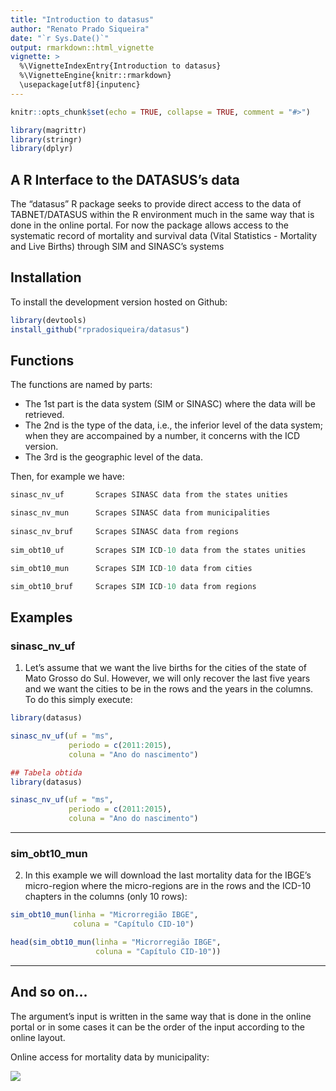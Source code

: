 ---
title: "Introduction to datasus"
author: "Renato Prado Siqueira"
date: "`r Sys.Date()`"
output: rmarkdown::html_vignette
vignette: >
  %\VignetteIndexEntry{Introduction to datasus}
  %\VignetteEngine{knitr::rmarkdown}
  \usepackage[utf8]{inputenc}
---

```{r setup, include=FALSE}
knitr::opts_chunk$set(echo = TRUE, collapse = TRUE, comment = "#>")
```

```{r results='hide', echo=FALSE, message=FALSE, warning=FALSE}
library(magrittr)
library(stringr)
library(dplyr)
```

## A R Interface to the DATASUS's data

The "datasus" R package seeks to provide direct access to the data of TABNET/DATASUS 
within the R environment much in the same way that is done in the online portal. For now
the package allows access to the systematic record of mortality and survival data 
(Vital Statistics - Mortality and Live Births) through SIM and SINASC's systems

## Installation

To install the development version hosted on Github:

```{r, eval=FALSE}
library(devtools)
install_github("rpradosiqueira/datasus")
```

## Functions

The functions are named by parts:

+ The 1st part is the data system (SIM or SINASC) where the data will be retrieved.
+ The 2nd is the type of the data, i.e., the inferior level of the data system; when they are accompained by a number, it concerns with the ICD version.
+ The 3rd is the geographic level of the data.

Then, for example we have:

```{r, eval=FALSE}
sinasc_nv_uf       Scrapes SINASC data from the states unities

sinasc_nv_mun      Scrapes SINASC data from municipalities
                   
sinasc_nv_bruf     Scrapes SINASC data from regions
                   
sim_obt10_uf       Scrapes SIM ICD-10 data from the states unities

sim_obt10_mun      Scrapes SIM ICD-10 data from cities

sim_obt10_bruf     Scrapes SIM ICD-10 data from regions

```		   

## Examples
### sinasc_nv_uf

1) Let's assume that we want the live births for the cities of the state of Mato Grosso do Sul. However, we will only recover the last five years and we want the cities to be in the rows and the years in the columns. To do this simply execute:

```{r, eval = FALSE}
library(datasus)

sinasc_nv_uf(uf = "ms",
             periodo = c(2011:2015),
             coluna = "Ano do nascimento")

```

```{r, echo = FALSE}
## Tabela obtida
library(datasus)

sinasc_nv_uf(uf = "ms",
             periodo = c(2011:2015),
             coluna = "Ano do nascimento")

```

-------

### sim_obt10_mun

2) In this example we will download the last mortality data for the IBGE's micro-region where the micro-regions are in the rows and the ICD-10 chapters in the columns (only 10 rows):

```{r, eval = FALSE}
sim_obt10_mun(linha = "Microrregião IBGE",
              coluna = "Capítulo CID-10")

```

```{r, echo = FALSE}
head(sim_obt10_mun(linha = "Microrregião IBGE",
                   coluna = "Capítulo CID-10"))

```

-------

## And so on...

The argument's input is written in the same way that is done in the online portal or in some cases it can be the order of the input according to the online layout.

Online access for mortality data by municipality:

![](fig1.png)



